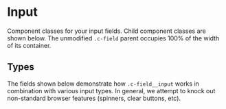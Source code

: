 
<Meta of={InputStories} />

# Input

Component classes for your input fields. Child component classes are shown
below. The unmodified `.c-field` parent occupies 100% of the width of its
container.

<Canvas>
  <Story of={InputStories.Default} />
</Canvas>

## Types

The fields shown below demonstrate how `.c-field__input` works in combination
with various input types. In general, we attempt to knock out non-standard
browser features (spinners, clear buttons, etc).

<Canvas>
  <Story of={InputStories.Types} />
</Canvas>
